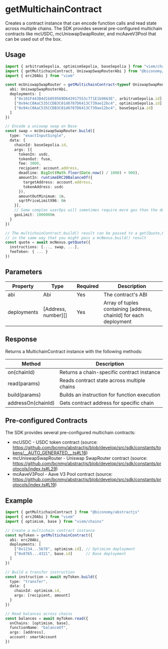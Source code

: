 # getMultichainContract

Creates a contract instance that can encode function calls and read state across multiple chains. The SDK provides several pre-configured multichain contracts like mcUSDC, mcUniswapSwapRouter, and mcAaveV3Pool that can be used out of the box.

## Usage

```typescript
import { arbitrumSepolia, optimismSepolia, baseSepolia } from "viem/chains"
import { getMultichainContract, UniswapSwapRouterAbi } from "@biconomy/abstractjs"
import { erc20Abi } from "viem"

const mcUniswapSwapRouter = getMultichainContract<typeof UniswapSwapRouterAbi>({
  abi: UniswapSwapRouterAbi,
  deployments: [
    ["0x101F443B4d1b059569D643917553c771E1b9663E", arbitrumSepolia.id],
    ["0x94cC0AaC535CCDB3C01d6787D6413C739ae12bc4", optimismSepolia.id],
    ["0x94cC0AaC535CCDB3C01d6787D6413C739ae12bc4", baseSepolia.id]
  ]
})

// Encode a uniswap swap on Base
const swap = mcUniswapSwapRouter.build({
  type: "exactInputSingle",
  data: {
    chainId: baseSepolia.id,
    args: [{
      tokenIn: usdc,
      tokenOut: fuse,
      fee: 3000,
      recipient: account.address,
      deadline: BigInt(Math.floor(Date.now() / 1000) + 900),
      amountIn: runtimeERC20BalanceOf({
        targetAddress: account.address,
        tokenAddress: usdc
      }),
      amountOutMinimum: 1n,
      sqrtPriceLimitX96: 0n
    }],
    // Some complex userOps will sometimes require more gas than the default. All surpluses are returned to the users smart account in native token
    gasLimit: 1000000n
  }
})

// The multichainContract.build() result can be passed to a get{Quote,FusionQuote} call, 
// in the same way that you might pass a mcNexus.build() result
const quote = await mcNexus.getQuote({
  instructions: [..., swap, ...],
  feeToken: { ... }
})
```

## Parameters

| Property | Type | Required | Description |
|----------|------|----------|-------------|
| abi | Abi | Yes | The contract's ABI |
| deployments | [Address, number][] | Yes | Array of tuples containing [address, chainId] for each deployment |

## Response

Returns a MultichainContract instance with the following methods:

| Method | Description |
|--------|-------------|
| on(chainId) | Returns a chain-specific contract instance |
| read(params) | Reads contract state across multiple chains |
| build(params) | Builds an instruction for function execution |
| addressOn(chainId) | Gets contract address for specific chain |

## Pre-configured Contracts

The SDK provides several pre-configured multichain contracts:

- mcUSDC - USDC token contract (source: https://github.com/bcnmy/abstractjs/blob/develop/src/sdk/constants/tokens/__AUTO_GENERATED__.ts#L18)
- mcUniswapSwapRouter - Uniswap SwapRouter contract (source: https://github.com/bcnmy/abstractjs/blob/develop/src/sdk/constants/protocols/index.ts#L29)
- mcAaveV3Pool - Aave V3 Pool contract (source: https://github.com/bcnmy/abstractjs/blob/develop/src/sdk/constants/protocols/index.ts#L19)

## Example

```typescript
import { getMultichainContract } from "@biconomy/abstractjs"
import { erc20Abi } from "viem"
import { optimism, base } from "viem/chains"

// Create a multichain contract instance
const myToken = getMultichainContract({
  abi: erc20Abi,
  deployments: [
    ["0x1234...5678", optimism.id], // Optimism deployment
    ["0x8765...4321", base.id]      // Base deployment
  ]
})

// Build a transfer instruction
const instruction = await myToken.build({
  type: "transfer",
  data: {
    chainId: optimism.id,
    args: [recipient, amount]
  }
})

// Read balances across chains
const balances = await myToken.read({
  onChains: [optimism, base],
  functionName: "balanceOf",
  args: [address],
  account: smartAccount
})
```

